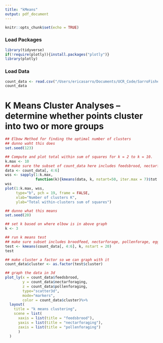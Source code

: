 ```yaml
---
title: "kMeans"
output: pdf_document
---
```


```r
knitr::opts_chunk$set(echo = TRUE)
```

### Load Packages
```r
library(tidyverse)
if(!require(plotly)){install.packages("plotly")}
library(plotly)
```
### Load Data
```r
count_data <- read.csv("/Users/ericasarro/Documents/UCR_Code/SarroFisher/Manuscript_analyses/count_data.csv")
count_data

```



# K Means Cluster Analyses -- determine whether points cluster into two or more groups
```r
## Elbow Method for finding the optimal number of clusters
## dunno waht this does
set.seed(123)

## Compute and plot total within sum of squares for k = 2 to k = 10.
k.max <- 10
## make sure the subset of count_data here includes feedsbrood, nectarforage, pollenforage, egglay
data <- count_data[, 4:6]
wss <- sapply(1:k.max, 
              function(k){kmeans(data, k, nstart=50, iter.max = 7)$tot.withinss})
wss
plot(1:k.max, wss,
     type="b", pch = 19, frame = FALSE, 
     xlab="Number of clusters K",
     ylab="Total within-clusters sum of squares")
```

```r
## dunno what this means
set.seed(20)

## set k based on where elbow is in above graph
k <- 3

## run k means test
## make sure subset includes broodfeed, nectarforage, pollenforage, egglay
test <- kmeans(count_data[, 4:6], k, nstart = 20)
test
```

```r
## make cluster a factor so we can graph with it
count_data$cluster <- as.factor(test$cluster)

## graph the data in 3d
plot_ly(x = count_data$feedsbrood, 
        y = count_data$nectarforaging, 
        z = count_data$pollenforaging, 
        type="scatter3d", 
        mode="markers", 
        color = count_data$cluster)%>%
  layout(
    title = "k means clustering",
    scene = list(
      xaxis = list(title = "feedsbrood"),
      yaxis = list(title = "nectarforaging"),
      zaxis = list(title = "pollenforaging")
      )
  )
```
                     
